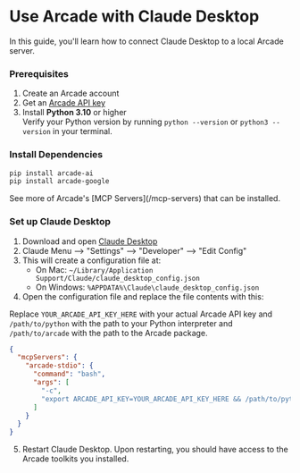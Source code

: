 
# Use Arcade with Claude Desktop

In this guide, you'll learn how to connect Claude Desktop to a local Arcade server.

<Steps>

### Prerequisites

1. Create an <SignupLink linkLocation="docs:claude-desktop-client">Arcade account</SignupLink>
2. Get an [Arcade API key](/home/api-keys)
3. Install **Python 3.10** or higher <br/> Verify your Python version by running `python --version` or `python3 --version` in your terminal.

### Install Dependencies

```bash
pip install arcade-ai
pip install arcade-google
```

<Callout type="info">
  See more of Arcade's [MCP Servers](/mcp-servers) that can be installed.
</Callout>

### Set up Claude Desktop

1. Download and open [Claude Desktop](https://claude.ai/download)
2. Claude Menu --> "Settings" --> "Developer" --> "Edit Config"
3. This will create a configuration file at:
   - On Mac: `~/Library/Application Support/Claude/claude_desktop_config.json`
   - On Windows: `%APPDATA%\Claude\claude_desktop_config.json`
4. Open the configuration file and replace the file contents with this:

Replace `YOUR_ARCADE_API_KEY_HERE` with your actual Arcade API key and `/path/to/python` with the path to your Python interpreter and `/path/to/arcade` with the path to the Arcade package.

```json
{
  "mcpServers": {
    "arcade-stdio": {
      "command": "bash",
      "args": [
        "-c",
        "export ARCADE_API_KEY=YOUR_ARCADE_API_KEY_HERE && /path/to/python /path/to/arcade serve --mcp"
      ]
    }
  }
}
```

5. Restart Claude Desktop. Upon restarting, you should have access to the Arcade toolkits you installed.

</Steps>
